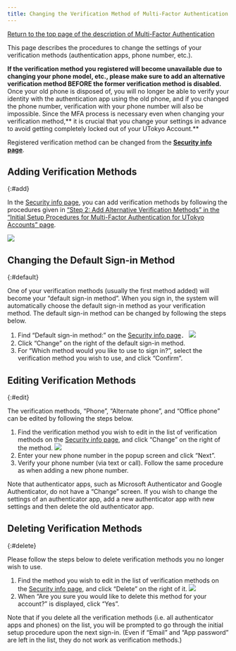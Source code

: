 ```yaml
---
title: Changing the Verification Method of Multi-Factor Authentication for UTokyo Accounts 
---
```



[Return to the top page of the description of Multi-Factor Authentication](..)

This page describes the procedures to change the settings of your verification methods (authentication apps, phone number, etc.).

**If the verification method you registered will become unavailable due to changing your phone model, etc., please make sure to add an alternative verification method BEFORE the former verification method is disabled.** Once your old phone is disposed of, you will no longer be able to verify your identity with the authentication app using the old phone, and if you changed the phone number, verification with your phone number will also be impossible. Since the MFA process is necessary even when changing your verification method,** it is crucial that you change your settings in advance to avoid getting completely locked out of your UTokyo Account.**

Registered verification method can be changed from the **[Security info page](https://mysignins.microsoft.com/security-info?domain_hint=utac.u-tokyo.ac.jp)**.

## Adding Verification Methods
{:#add}

In the [Security info page](https://mysignins.microsoft.com/security-info?domain_hint=utac.u-tokyo.ac.jp), you can add verification methods by following the procedures given in [“Step 2: Add Alternative Verification Methods” in the “Initial Setup Procedures for Multi-Factor Authentication for UTokyo Accounts” page](../initial/#alternative).

<img src={altAddMethod.src} />

## Changing the Default Sign-in Method
{:#default}

One of your verification methods (usually the first method added) will become your “default sign-in method”. When you sign in, the system will automatically choose the default sign-in method as your verification method. The default sign-in method can be changed by following the steps below.

1. Find “Default sign-in method:” on the [Security info page](https://mysignins.microsoft.com/security-info?domain_hint=utac.u-tokyo.ac.jp)．
    <img src="change_default_signin_method.png" />
2. Click “Change” on the right of the default sign-in method.
3. For “Which method would you like to use to sign in?”, select the verification method you wish to use, and click “Confirm”.

## Editing Verification Methods
{:#edit}

The verification methods, “Phone”, “Alternate phone”, and “Office phone” can be edited by following the steps below.

1. Find the verification method you wish to edit in the list of verification methods on the [Security info page](https://mysignins.microsoft.com/security-info?domain_hint=utac.u-tokyo.ac.jp), and click “Change” on the right of the method. 
    <img src="method_change.png" />
2. Enter your new phone number in the popup screen and click “Next”.
3. Verify your phone number (via text or call). Follow the same procedure as when adding a new phone number.

Note that authenticator apps, such as Microsoft Authenticator and Google Authenticator, do not have a “Change” screen. If you wish to change the settings of an authenticator app, add a new authenticator app with new settings and then delete the old authenticator app.

## Deleting Verification Methods
{:#delete}

Please follow the steps below to delete verification methods you no longer wish to use.

1. Find the method you wish to edit in the list of verification methods on the [Security info page](https://mysignins.microsoft.com/security-info?domain_hint=utac.u-tokyo.ac.jp), and click “Delete” on the right of it.
    <img src="delete_method.png" />
2. When “Are you sure you would like to delete this method for your account?” is displayed, click “Yes”.

Note that if you delete all the verification methods (i.e. all authenticator apps and phones) on the list, you will be prompted to go through the initial setup procedure upon the next sign-in. (Even if “Email” and “App password” are left in the list, they do not work as verification methods.)
